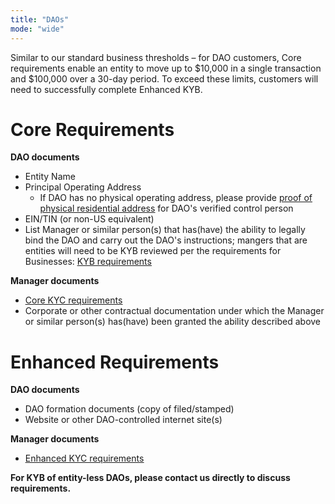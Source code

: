 ```yaml
---
title: "DAOs"
mode: "wide"
---
```


Similar to our standard business thresholds – for DAO customers, Core requirements enable an entity to move up to \$10,000 in a single transaction and \$100,000 over a 30-day period. To exceed these limits, customers will need to successfully complete Enhanced KYB.

# **Core Requirements**

**DAO documents**

- Entity Name
- Principal Operating Address
  - If DAO has no physical operating address, please provide [<u>proof of physical residential address</u>](/compliance/compliance/poa) for DAO's verified control person
- EIN/TIN (or non-US equivalent)
- List Manager or similar person(s) that has(have) the ability to legally bind the DAO and carry out the DAO's instructions; mangers that are entities will need to be KYB reviewed per the requirements for Businesses: [<u>KYB requirements</u>](/compliance/businesses/overview)

**Manager documents**

- [<u>Core KYC requirements</u>](https://apidocs.bridge.xyz/docs/us-residents)
- Corporate or other contractual documentation under which the Manager or similar person(s) has(have) been granted the ability described above

# **Enhanced Requirements**

**DAO documents**

- DAO formation documents (copy of filed/stamped)
- Website or other DAO-controlled internet site(s)

**Manager documents**

- [<u>Enhanced KYC requirements</u>](https://apidocs.bridge.xyz/docs/us-residents)

**For KYB of entity-less DAOs, please contact us directly to discuss requirements.**